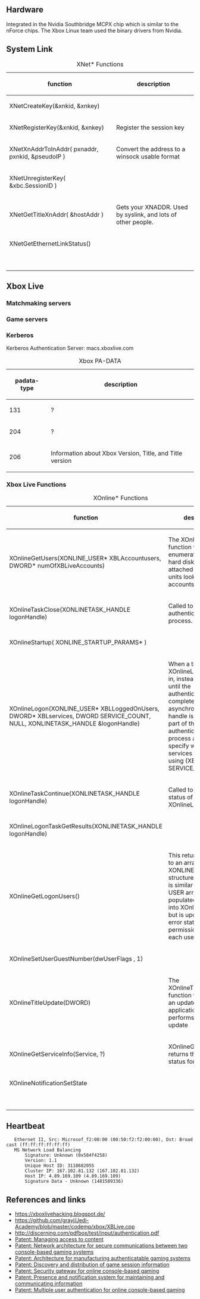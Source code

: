 == Hardware ==

Integrated in the Nvidia Southbridge MCPX chip which is similar to the nForce chips. The Xbox Linux team used the binary drivers from Nvidia.

== System Link == 

{| class="wikitable"
|+XNet* Functions
|-
! function
! description
|-
|XNetCreateKey(&xnkid, &xnkey)
| 
|-
|XNetRegisterKey(&xnkid, &xnkey)
|Register the session key
|-
|XNetXnAddrToInAddr( pxnaddr, pxnkid, &pseudoIP )
|Convert the address to a winsock usable format
|-
|XNetUnregisterKey( &xbc.SessionID )
|
|-
|XNetGetTitleXnAddr( &hostAddr )
|Gets your XNADDR. Used by syslink, and lots of other people.
|-
|XNetGetEthernetLinkStatus()
|
|-
|
|
|-
|
|
|-
|
|
|-
|
|
|-
|
|
|-
|
|
|-
|
|
|}



== Xbox Live ==

=== Matchmaking servers === 

=== Game servers ===

=== Kerberos ===

Kerberos Authentication Server: macs.xboxlive.com


{| class="wikitable"
|+Xbox PA-DATA
|-
! padata-type
! description
|-
|131
| ? 
|-
|204
| ?
|-
|206
| Information about Xbox Version, Title, and Title version
|}

=== Xbox Live Functions === 

{| class="wikitable"
|+XOnline* Functions
|-
! function
! description
|-
|XOnlineGetUsers(XONLINE_USER* XBLAccountusers, DWORD* numOfXBLiveAccounts)
|The XOnlineGetUsers function will enumerate both the hard disk and any attached memory units looking for user accounts
|-
|XOnlineTaskClose(XONLINETASK_HANDLE logonHandle)
|Called to abort the authentication process.
|-
|XOnlineStartup( XONLINE_STARTUP_PARAMS* )
|
|-
|XOnlineLogon(XONLINE_USER* XBLLoggedOnUsers, DWORD* XBLservices, DWORD SERVICE_COUNT, NULL, XONLINETASK_HANDLE &logonHandle)
|When a title calls XOnlineLogon to sign in, instead of blocking until the authentication completes, an asynchronous task handle is returned. As part of the authentication process a title must specify which services it will be using (XBLservices, SERVICE_COUNT). 
|-
|XOnlineTaskContinue(XONLINETASK_HANDLE logonHandle)
|Called to check the status of XOnlineLogon.
|-
|XOnlineLogonTaskGetResults(XONLINETASK_HANDLE logonHandle)
|
|-
|XOnlineGetLogonUsers()
|This returns a pointer to an array of XONLINE USER structures. This array is similar the XONLINE USER array we populated and passed into XOnlineLogon, but is updated with error status and permission flags for each user.
|-
|XOnlineSetUserGuestNumber(dwUserFlags , 1)
|
|-
|XOnlineTitleUpdate(DWORD)
|The XOnlineTitleUpdate function will boot into an updater application, which performs the actual update
|-
|XOnlineGetServiceInfo(Service, ?)
|XOnlineGetServiceInfo returns the connection status for a service
|-
|XOnlineNotificationSetState
|
|-
|
|
|-
|
|
|-
|
|
|-
|
|
|-
|
|
|-
|
|
|-
|
|
|}


== Heartbeat ==

    Ethernet II, Src: Microsof_f2:00:00 (00:50:f2:f2:00:00), Dst: Broadcast (ff:ff:ff:ff:ff:ff)
    MS Network Load Balancing
        Signature: Unknown (0x584f4258)
        Version: 1.1
        Unique Host ID: 3118682055
        Cluster IP: 167.102.81.132 (167.102.81.132)
        Host IP: 4.89.169.109 (4.89.169.109)
        Signature Data - Unknown (1481589336)


== References and links == 
* [https://xboxlivehacking.blogspot.de/ https://xboxlivehacking.blogspot.de/]
* [https://github.com/grayj/Jedi-Academy/blob/master/codemp/xbox/XBLive.cpp https://github.com/grayj/Jedi-Academy/blob/master/codemp/xbox/XBLive.cpp]
* [http://discerning.com/pdfbox/test/input/authentication.pdf http://discerning.com/pdfbox/test/input/authentication.pdf]
* [https://www.google.de/patents/US20040009815 Patent: Managing access to content]
* [https://www.google.de/patents/US20030093669 Patent: Network architecture for secure communications between two console-based gaming systems]
* [https://www.google.de/patents/US20030093668 Patent: Architecture for manufacturing authenticatable gaming systems ]
* [https://www.google.de/patents/US7803052 Patent: Discovery and distribution of game session information ]
* [https://www.google.de/patents/US20030229779 Patent: Security gateway for online console-based gaming ]
* [https://www.google.de/patents/US20030233537 Patent: Presence and notification system for maintaining and communicating information ]
* [https://www.google.de/patents/US7218739 Patent: Multiple user authentication for online console-based gaming ]